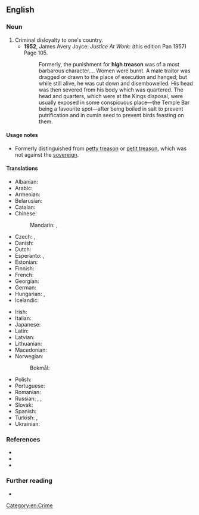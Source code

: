 ==English==

===Noun===
{{en-noun|-}}

# Criminal disloyalty to one's country.
#* '''1952''', James Avery Joyce: ''Justice At Work'': (this edition Pan 1957) Page 105.
#*: Formerly, the punishment for '''high treason''' was of a most barbarous character…. Women were burnt. A male traitor was dragged or drawn to the place of execution and hanged; but while still alive, he was cut down and disembowelled. His head was then severed from his body which was quartered. The head and quarters, which were at the Kings disposal, were usually exposed in some conspicuous place—the Temple Bar being a favourite spot—after being boiled in salt to prevent putrification and in cumin seed to prevent birds feasting on them.

====Usage notes====
* Formerly distinguished from [[petty treason]] or [[petit treason]], which was not against the [[sovereign]].

====Translations====
{{trans-top|Criminal disloyalty to one's country}}
* Albanian: {{t-needed|sq}}
* Arabic: {{t|ar|خِيَانَة عُظْمَى|f|tr=ḵiyāna ʿuẓmā}}
* Armenian: {{t-needed|hy}}
* Belarusian: {{t-needed|be}}
* Catalan: {{t|ca|alta traïció|f}}
* Chinese:
*: Mandarin: {{t+|cmn|叛國罪|sc=Hani}}, {{t+|cmn|叛国罪|tr=pànguózuì|sc=Hani}}
* Czech: {{t+|cs|velezrada|f}}, {{t|cs|vlastizrada|f}}
* Danish: {{t|da|højforræderi|n}}
* Dutch: {{t+|nl|hoogverraad}}
* Esperanto: {{t|eo|altperfido}}, {{t|eo|ŝtatperfido}}
* Estonian: {{t-needed|et}}
* Finnish: {{t+|fi|maanpetos}}
* French: {{t+|fr|haute trahison|f}}
* Georgian: {{t-needed|ka}}
* German: {{t+|de|Hochverrat|m}}
* Hungarian: {{t|hu|felségárulás}}, {{t+|hu|hazaárulás}}
* Icelandic: {{t+|is|landráð|n-p}}
{{trans-mid}}
* Irish: {{t|ga|ardtréas|m}}
* Italian: {{t|it|alto tradimento}}
* Japanese: {{t|ja|大逆罪|tr=たいぎゃくざい, taigyakuzai|sc=Jpan}}
* Latin: {{t|la|perduellio}}
* Latvian: {{t-needed|lv}}
* Lithuanian: {{t-needed|lt}}
* Macedonian: {{t|mk|велепредавство|n}}
* Norwegian:
*: Bokmål: {{t|nb|høyforræderi|n}}
* Polish: {{t-needed|pl}}
* Portuguese: {{t|pt|alta traição|f}}
* Romanian: {{t|ro|înaltă trădare|f}}
* Russian: {{t+|ru|госуда́рственная изме́на|f}}, {{t|ru|изме́на Ро́дине|f}}, {{t+|ru|госизме́на|f}}
* Slovak: {{t-needed|sk}}
* Spanish: {{t|es|alta traición|f}}
* Turkish: {{t|tr|devlete ihanet}}, {{t|tr|vatana ihanet}}
* Ukrainian: {{t-needed|uk}}
{{trans-bottom}}

===References===
* {{R:OneLook}}
* {{R:OneLook|treason}}
* {{R:Century 1911|treason}}

===Further reading===
* {{pedia}}

[[Category:en:Crime]]